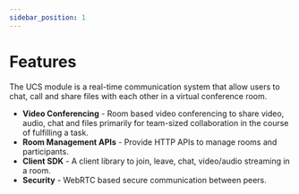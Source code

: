 ```yaml
---
sidebar_position: 1
---
```


# Features
The UCS module is a real-time communication system that allow users to chat, call and share files with each other in a
virtual conference room.

-   **Video Conferencing** - Room based video conferencing to share video, audio, chat and files primarily for
    team-sized collaboration in the course of fulfilling a task.
-   **Room Management APIs** - Provide HTTP APIs to manage rooms and participants.
-   **Client SDK** - A client library to join, leave, chat, video/audio streaming in a room.
-   **Security** - WebRTC based secure communication between peers.